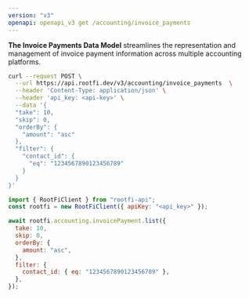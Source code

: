 ```yaml
---
version: "v3"
openapi: openapi_v3 get /accounting/invoice_payments
---
```


**The Invoice Payments Data Model** streamlines the representation and management of invoice payment information across multiple accounting platforms.

<RequestExample>

```bash cURL
curl --request POST \
  --url https://api.rootfi.dev/v3/accounting/invoice_payments  \
  --header 'Content-Type: application/json' \
  --header 'api_key: <api-key>' \
  --data '{
  "take": 10,
  "skip": 0,
  "orderBy": {
    "amount": "asc"
  },
  "filter": {
    "contact_id": {
      "eq": "1234567890123456789"
    }
  }
}'
```

```javascript NodeJS
import { RootFiClient } from "rootfi-api";
const rootfi = new RootFiClient({ apiKey: "<api_key>" });

await rootfi.accounting.invoicePayment.list({
  take: 10,
  skip: 0,
  orderBy: {
    amount: "asc",
  },
  filter: {
    contact_id: { eq: "1234567890123456789" },
  },
});
```

</RequestExample>
